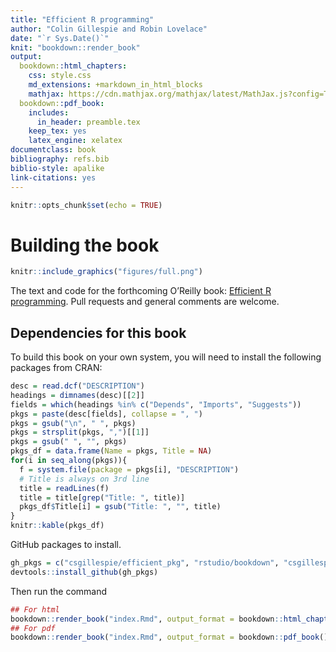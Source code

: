 ```yaml
--- 
title: "Efficient R programming"
author: "Colin Gillespie and Robin Lovelace"
date: "`r Sys.Date()`"
knit: "bookdown::render_book"
output:
  bookdown::html_chapters:
    css: style.css
    md_extensions: +markdown_in_html_blocks
    mathjax: https://cdn.mathjax.org/mathjax/latest/MathJax.js?config=TeX-MML-AM_CHTML
  bookdown::pdf_book:
    includes:
      in_header: preamble.tex
    keep_tex: yes
    latex_engine: xelatex
documentclass: book
bibliography: refs.bib
biblio-style: apalike
link-citations: yes
---
```


```r
knitr::opts_chunk$set(echo = TRUE)
```

# Building the book

```r
knitr::include_graphics("figures/full.png")
```

The text and code for the forthcoming O'Reilly book: [Efficient R programming](https://csgillespie.github.io/efficientR/). Pull requests and general comments are welcome.

## Dependencies for this book

To build this book on your own system, you will need to install the following packages from CRAN:

```r
desc = read.dcf("DESCRIPTION")
headings = dimnames(desc)[[2]]
fields = which(headings %in% c("Depends", "Imports", "Suggests"))
pkgs = paste(desc[fields], collapse = ", ")
pkgs = gsub("\n", " ", pkgs)
pkgs = strsplit(pkgs, ",")[[1]]
pkgs = gsub(" ", "", pkgs)
pkgs_df = data.frame(Name = pkgs, Title = NA)
for(i in seq_along(pkgs)){
  f = system.file(package = pkgs[i], "DESCRIPTION")
  # Title is always on 3rd line
  title = readLines(f)
  title = title[grep("Title: ", title)]
  pkgs_df$Title[i] = gsub("Title: ", "", title)
}
knitr::kable(pkgs_df)
```

GitHub packages to install.

```r
gh_pkgs = c("csgillespie/efficient_pkg", "rstudio/bookdown", "csgillespie/benchmarkme")
devtools::install_github(gh_pkgs)
```

Then run the command

```r
## For html
bookdown::render_book("index.Rmd", output_format = bookdown::html_chapters())
## For pdf
bookdown::render_book("index.Rmd", output_format = bookdown::pdf_book())
```






 

